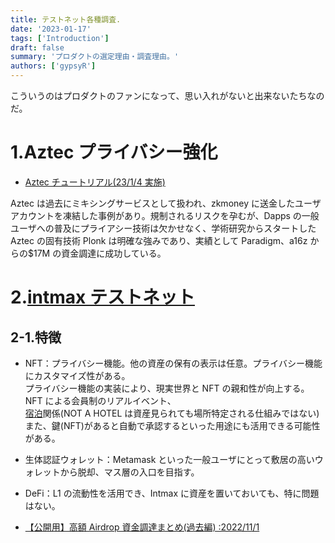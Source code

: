 ```yaml
---
title: テストネット各種調査.
date: '2023-01-17'
tags: ['Introduction']
draft: false
summary: 'プロダクトの選定理由・調査理由。'
authors: ['gypsyR']
---
```


こういうのはプロダクトのファンになって、思い入れがないと出来ないたちなのだ。

# 1.Aztec プライバシー強化

- [Aztec チュートリアル(23/1/4 実施)](https://0xmachblog.com/crypto/aztec/#Aztec)

Aztec は過去にミキシングサービスとして扱われ、zkmoney に送金したユーザアカウントを凍結した事例があり。規制されるリスクを孕むが、Dapps の一般ユーザへの普及にプライアシー技術は欠かせなく、学術研究からスタートした Aztec の固有技術 Plonk は明確な強みであり、実績として Paradigm、a16z からの$17M の資金調達に成功している。

# 2.[intmax テストネット](https://twitter.com/harukatarotaro/status/1605124318647590912?s=20&t=Lgf2XfuU9wMmCLlfiYqOaA)　

## 2-1.特徴

- NFT：プライバシー機能。他の資産の保有の表示は任意。プライバシー機能にカスタマイズ性がある。  
  プライバシー機能の実装により、現実世界と NFT の親和性が向上する。NFT による会員制のリアルイベント、  
  [宿泊](https://notahotel.com/)関係(NOT A HOTEL は資産見られても場所特定される仕組みではない)  
  また、鍵(NFT)があると自動で承認するといった用途にも活用できる可能性がある。
- 生体認証ウォレット：Metamask といった一般ユーザにとって敷居の高いウォレットから脱却、マス層の入口を目指す。
- DeFi：L1 の流動性を活用でき、Intmax に資産を置いておいても、特に問題はない。

- [【公開用】高額 Airdrop 資金調達まとめ(過去編) :2022/11/1](https://wistful-ballcap-428.notion.site/ba87c5ca9d8d4f6489b7e72238e6097f?v=049d1fc5278a4d379d0a2dd97e2e908e)
